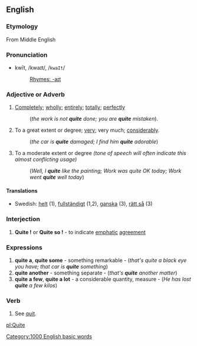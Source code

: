 {{rfc}}
==English==
===Etymology===
From Middle English

===Pronunciation===
*kwīt, /kwaɪt/, /<tt>kwaIt</tt>/
*:[[Rhymes:English:-aɪt|Rhymes: -aɪt]]

===Adjective or Adverb===
#[[Completely]]; [[wholly]]; [[entirely]]; [[totally]]; [[perfectly]]
#:(''the work is not '''quite''' done; you are '''quite''' mistaken'').
#To a great extent or degree; [[very]]; very much; [[considerably]].
#:(''the car is '''quite''' damaged; I find him '''quite''' adorable'')
#To a moderate extent or degree ''(tone of speech will often indicate this almost conflicting usage)''
#: (''Well, I '''quite''' like the painting; Work was quite OK today; Work went '''quite''' well today'')

====Translations====
*Swedish: [[helt]] (1), [[fullständigt]] (1,2), [[ganska]] (3), [[rätt så]] (3)

===Interjection===
#'''Quite !''' or ''' Quite so !''' - to indicate [[emphatic]] [[agreement]]

===Expressions===
#'''quite a''', '''quite some''' - something remarkable - (''that's quite a black eye you have; that car is '''quite''' something'')
#'''quite another''' - something separate - (''that's '''quite''' another matter'')
#'''quite a few''', '''quite a lot''' - a considerable quantity, measure - (''He has lost '''quite''' a few kilos'')

===Verb===
#See [[quit]].

[[pl:Quite]]
[[Category:1000 English basic words]]